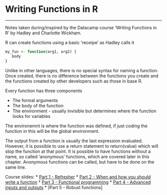 # Writing Functions in R
***
Notes taken during/inspired by the Datacamp course 'Writing Functions in R' by Hadley and Charlotte Wickham.

R can create functions using a basic 'receipe' as Hadley calls it


```r
my_fun <- function(arg1, arg2) {
   body
}
```

> 

Unlike in other languages, there is no special syntax for naming a function. Once created, there is no difference between the functions you create and the functions created by other developers such as those in base R.  

Every function has three components

* The formal arguments
* The body of the function 
* The environment - usually invisible but determines where the function looks for variables

The environemnt is where the function was defined, if just coding the function in this will be the global environment.  

The output from a function is usually the last expression evaluated.  However, it is possible to use a return statement to return(value) which will stop the function at that point.  It is possible to have functions without a name, so called 'anonymous' functions, which are covered later in this chapter.  Anonymous functions can be called, but have to be done on the same line.  

Course slides:
* [Part 1 - Refresher](https://s3.amazonaws.com/assets.datacamp.com/production/course_1008/slides/ch1_pdf_slides_v2.pdf)
* [Part 2 - When and how you should write a function]()
* [Part 3 - Functional programming]()
* [Part 4 - Advanced inputs and outputs]()
* [Part 5 - Robust functions]